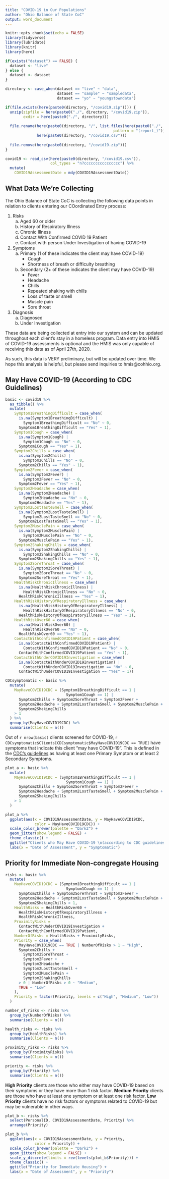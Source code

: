 ```yaml
---
title: "COVID-19 in Our Populations"
author: "Ohio Balance of State CoC"
output: word_document
---
```


```r
knitr::opts_chunk$set(echo = FALSE)
library(tidyverse)
library(lubridate)
library(knitr)
library(here)

if(exists("dataset") == FALSE) {
  dataset <- "live"
} else {
  dataset <- dataset
}

directory <- case_when(dataset == "live" ~ "data",
                       dataset == "sample" ~ "sampledata",
                       dataset == "yo" ~ "youngstowndata")

if(file.exists(here(paste0(directory, "/covid19.zip")))) {
  unzip(zipfile = here(paste0("./", directory, "/covid19.zip")), 
        exdir = here(paste0("./", directory)))
  
  file.rename(here(paste0(directory, "/", list.files(here(paste0("./", directory)), 
                                                pattern = "(report_)"))),
              here(paste0(directory, "/covid19.csv")))
  
  file.remove(here(paste0(directory, "/covid19.zip")))
}

covid19 <- read_csv(here(paste0(directory, "/covid19.csv")),
                    col_types = "n?cccccccccccccccc") %>%
  mutate(
    COVID19AssessmentDate = mdy(COVID19AssessmentDate)) 
```

## What Data We're Collecting

The Ohio Balance of State CoC is collecting the following data points in relation to clients entering our COordinated Entry process:

1. Risks
    a. Aged 60 or older
    b. History of Respiratory Illness
    c. Chronic Illness
    d. Contact With Confirmed COVID 19 Patient
    e. Contact with person Under Investigation of having COVID-19
2. Symptoms
    a. Primary (1 of these indicates the client may have COVID-19)
        * Cough
        * Shortness of breath or difficulty breathing
    b. Secondary (2+ of these indicates the client may have COVID-19)
        * Fever
        * Headache
        * Chills
        * Repeated shaking with chills
        * Loss of taste or smell
        * Muscle pain
        * Sore throat
3. Diagnosis
    a. Diagnosed
    b. Under Investigation

These data are being collected at entry into our system and can be updated throughout each client's stay in a homeless program. Data entry into HMIS of COVID-19 assessments is optional and the HMIS was only capable of receiving this data as of April 27th, 2020.

As such, this data is VERY preliminary, but will be updated over time. We hope this analysis is helpful, but please send inquiries to hmis@cohhio.org.

## May Have COVID-19 (According to CDC Guidelines)

```r

basic <- covid19 %>%
  as_tibble() %>%
  mutate(
    Symptom1BreathingDifficult = case_when(
      is.na(Symptom1BreathingDifficult) |
        Symptom1BreathingDifficult == "No" ~ 0,
      Symptom1BreathingDifficult == "Yes" ~ 1),
    Symptom1Cough = case_when(
      is.na(Symptom1Cough) |
        Symptom1Cough == "No" ~ 0,
      Symptom1Cough == "Yes" ~ 1),
    Symptom2Chills = case_when(
      is.na(Symptom2Chills) |
        Symptom2Chills == "No" ~ 0,
      Symptom2Chills == "Yes" ~ 1),
    Symptom2Fever = case_when(
      is.na(Symptom2Fever) |
        Symptom2Fever == "No" ~ 0,
      Symptom2Fever == "Yes" ~ 1),
    Symptom2Headache = case_when(
      is.na(Symptom2Headache) |
        Symptom2Headache == "No" ~ 0,
      Symptom2Headache == "Yes" ~ 1),
    Symptom2LostTasteSmell = case_when(
      is.na(Symptom2LostTasteSmell) |
        Symptom2LostTasteSmell == "No" ~ 0,
      Symptom2LostTasteSmell == "Yes" ~ 1),
    Symptom2MusclePain = case_when(
      is.na(Symptom2MusclePain) |
        Symptom2MusclePain == "No" ~ 0,
      Symptom2MusclePain == "Yes" ~ 1),
    Symptom2ShakingChills = case_when(
      is.na(Symptom2ShakingChills) |
        Symptom2ShakingChills == "No" ~ 0,
      Symptom2ShakingChills == "Yes" ~ 1),
    Symptom2SoreThroat = case_when(
      is.na(Symptom2SoreThroat) |
        Symptom2SoreThroat == "No" ~ 0,
      Symptom2SoreThroat == "Yes" ~ 1),
    HealthRiskChronicIllness = case_when(
      is.na(HealthRiskChronicIllness) |
        HealthRiskChronicIllness == "No" ~ 0,
      HealthRiskChronicIllness == "Yes" ~ 1),
    HealthRiskHistoryOfRespiratoryIllness = case_when(
      is.na(HealthRiskHistoryOfRespiratoryIllness) |
        HealthRiskHistoryOfRespiratoryIllness == "No" ~ 0,
      HealthRiskHistoryOfRespiratoryIllness == "Yes" ~ 1),
    HealthRiskOver60 = case_when(
      is.na(HealthRiskOver60) |
        HealthRiskOver60 == "No" ~ 0,
      HealthRiskOver60 == "Yes" ~ 1),
    ContactWithConfirmedCOVID19Patient = case_when(
      is.na(ContactWithConfirmedCOVID19Patient) |
        ContactWithConfirmedCOVID19Patient == "No" ~ 0,
      ContactWithConfirmedCOVID19Patient == "Yes" ~ 1),
    ContactWithUnderCOVID19Investigation = case_when(
      is.na(ContactWithUnderCOVID19Investigation) |
        ContactWithUnderCOVID19Investigation == "No" ~ 0,
      ContactWithUnderCOVID19Investigation == "Yes" ~ 1))

CDCsymptomatic <- basic %>%
  mutate(
    MayHaveCOVID19CDC = (Symptom1BreathingDifficult == 1 |
                           Symptom1Cough == 1) |
      Symptom2Chills + Symptom2SoreThroat + Symptom2Fever +
      Symptom2Headache + Symptom2LostTasteSmell + Symptom2MusclePain +
      Symptom2ShakingChills
    > 1
  ) %>%
  group_by(MayHaveCOVID19CDC) %>%
  summarise(Clients = n())

```

Out of `r nrow(basic)` clients screened for COVID-19, `r CDCsymptomatic$Clients[CDCsymptomatic$MayHaveCOVID19CDC == TRUE]` have symptoms that indicate this client "may have COVID-19". This is defined in the [CDC's guidelines](https://www.cdc.gov/coronavirus/2019-ncov/symptoms-testing/symptoms.html) as having at least one Primary Symptom or at least 2 Secondary Symptoms.

```r

plot_a <- basic %>%
  mutate(
    MayHaveCOVID19CDC = (Symptom1BreathingDifficult == 1 |
                           Symptom1Cough == 1) |
      Symptom2Chills + Symptom2SoreThroat + Symptom2Fever +
      Symptom2Headache + Symptom2LostTasteSmell + Symptom2MusclePain +
      Symptom2ShakingChills
    > 1
  )

plot_a %>%
  ggplot(aes(x = COVID19AssessmentDate, y = MayHaveCOVID19CDC,
             color = MayHaveCOVID19CDC)) +
  scale_color_brewer(palette = "Dark2") +
  geom_jitter(show.legend = FALSE) +
  theme_classic() +
  ggtitle("Clients who May Have COVID-19 \n(according to CDC guidelines)") +
  labs(x = "Date of Assessment", y = "Symptomatic")

```


## Priority for Immediate Non-congregate Housing

```r

risks <- basic %>%
  mutate(
    MayHaveCOVID19CDC = (Symptom1BreathingDifficult == 1 |
                           Symptom1Cough == 1) |
      Symptom2Chills + Symptom2SoreThroat + Symptom2Fever +
      Symptom2Headache + Symptom2LostTasteSmell + Symptom2MusclePain +
      Symptom2ShakingChills > 1,
    HealthRisks = HealthRiskOver60 +
      HealthRiskHistoryOfRespiratoryIllness +
      HealthRiskChronicIllness,
    ProximityRisks =
      ContactWithUnderCOVID19Investigation +
      ContactWithConfirmedCOVID19Patient,
    NumberOfRisks = HealthRisks + ProximityRisks,
    Priority = case_when(
      MayHaveCOVID19CDC == TRUE | NumberOfRisks > 1 ~ "High",
      Symptom2Chills +
        Symptom2SoreThroat +
        Symptom2Fever +
        Symptom2Headache +
        Symptom2LostTasteSmell +
        Symptom2MusclePain +
        Symptom2ShakingChills
      > 0 | NumberOfRisks > 0 ~ "Medium",
      TRUE ~ "Low"
    ),
    Priority = factor(Priority, levels = c("High", "Medium", "Low"))
  )

number_of_risks <- risks %>%
  group_by(NumberOfRisks) %>%
  summarise(Clients = n())

health_risks <- risks %>%
  group_by(HealthRisks) %>%
  summarise(Clients = n())

proximity_risks <- risks %>%
  group_by(ProximityRisks) %>%
  summarise(Clients = n())

priority <- risks %>%
  group_by(Priority) %>%
  summarise(Clients = n())

```

**High Priority** clients are those who either may have COVID-19 based on their symptoms or they have more than 1 risk factor. **Medium Priority** clients are those who have at least one symptom or at least one risk factor. **Low Priority** clients have no risk factors or symptoms related to COVID-19 but may be vulnerable in other ways.

```r

plot_b <- risks %>%
  select(PersonalID, COVID19AssessmentDate, Priority) %>%
  arrange(Priority)

plot_b %>%
  ggplot(aes(x = COVID19AssessmentDate, y = Priority,
             color = Priority)) +
  scale_color_brewer(palette = "Dark2") +
  geom_jitter(show.legend = FALSE) +
  scale_y_discrete(limits = rev(levels(plot_b$Priority))) +
  theme_classic() +
  ggtitle("Priority for Immediate Housing") +
  labs(x = "Date of Assessment", y = "Priority")
```


